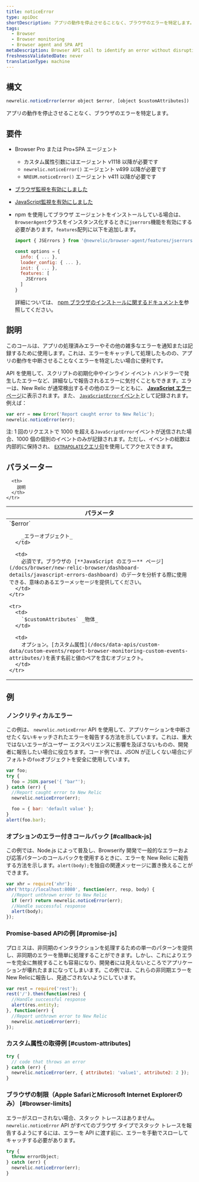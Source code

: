 ```yaml
---
title: noticeError
type: apiDoc
shortDescription: アプリの動作を停止させることなく、ブラウザのエラーを特定します。
tags:
  - Browser
  - Browser monitoring
  - Browser agent and SPA API
metaDescription: Browser API call to identify an error without disrupting your app's operations.
freshnessValidatedDate: never
translationType: machine
---
```


## 構文

```js
newrelic.noticeError(error object $error, [object $customAttributes])
```

アプリの動作を停止させることなく、ブラウザのエラーを特定します。

## 要件

* Browser Pro または Pro+SPA エージェント

  * カスタム属性引数にはエージェント v1118 以降が必要です
  * `newrelic.noticeError()` エージェント v499 以降が必要です
  * `NREUM.noticeError()` エージェント v411 以降が必要です

* [ブラウザ監視を有効にしました](/docs/browser/new-relic-browser/getting-started/browser-settings)

* [JavaScript監視を有効にしました](/docs/browser/new-relic-browser/browser-pro-features/javascript-errors-page-detect-analyze-errors)

* npm を使用してブラウザ エージェントをインストールしている場合は、 `BrowserAgent`クラスをインスタンス化するときに`jserrors`機能を有効にする必要があります。`features`配列に以下を追加します。

  ```js
  import { JSErrors } from '@newrelic/browser-agent/features/jserrors';

  const options = {
    info: { ... },
    loader_config: { ... },
    init: { ... },
    features: [
      JSErrors
    ]
  }
  ```

  詳細については、 [npm ブラウザのインストールに関するドキュメントを](https://www.npmjs.com/package/@newrelic/browser-agent#new-relic-browser-agent)参照してください。

## 説明

このコールは、アプリの処理済みエラーやその他の雑多なエラーを通知または記録するために使用します。これは、エラーをキャッチして処理したものの、アプリの動作を中断させることなくエラーを特定したい場合に便利です。

API を使用して、スクリプトの初期化中やインライン イベント ハンドラーで発生したエラーなど、詳細なしで報告されるエラーに気付くこともできます。エラーは、New Relic が通常検出するその他のエラーとともに、 [**JavaScript エラー**ページ](/docs/browser/new-relic-browser/dashboard-details/javascript-errors-dashboard)に表示されます。また、 [`JavaScriptError`イベント](/attribute-dictionary/?event=JavaScriptError)として記録されます。例えば：

```js
var err = new Error('Report caught error to New Relic');
newrelic.noticeError(err);
```

注: 1 回のリクエストで 1000 を超える`JavaScriptError`イベントが送信された場合、1000 個の個別のイベントのみが記録されます。ただし、イベントの総数は内部的に保持され、 [`EXTRAPOLATE`クエリ句](/docs/query-your-data/nrql-new-relic-query-language/get-started/nrql-syntax-clauses-functions/#extrapolate)を使用してアクセスできます。

## パラメーター

<table>
  <thead>
    <tr>
      <th width="30%">
        パラメータ
      </th>

      <th>
        説明
      </th>
    </tr>
  </thead>

  <tbody>
    <tr>
      <td>
        `$error`

        _エラーオブジェクト_
      </td>

      <td>
        必須です。ブラウザの [**JavaScript のエラー** ページ](/docs/browser/new-relic-browser/dashboard-details/javascript-errors-dashboard) のデータを分析する際に使用できる、意味のあるエラーメッセージを提供してください。
      </td>
    </tr>

    <tr>
      <td>
        `$customAttributes` _物体_
      </td>

      <td>
        オプション。[カスタム属性](/docs/data-apis/custom-data/custom-events/report-browser-monitoring-custom-events-attributes/)を表す名前と値のペアを含むオブジェクト。
      </td>
    </tr>
  </tbody>
</table>

## 例

### ノンクリティカルエラー

この例は、 `newrelic.noticeError` API を使用して、アプリケーションを中断させたくないキャッチされたエラーを報告する方法を示しています。これは、重大ではないエラーがユーザー エクスペリエンスに影響を及ぼさないものの、開発者に報告したい場合に役立ちます。コード例では、JSON が正しくない場合にデフォルトの`foo`オブジェクトを安全に使用しています。

```js
var foo;
try {
  foo = JSON.parse('{ "bar"');
} catch (err) {
  //Report caught error to New Relic
  newrelic.noticeError(err);

  foo = { bar: 'default value' };
}
alert(foo.bar);
```

### オプションのエラー付きコールバック [#callback-js]

この例では、Node.js によって普及し、Browserify 開発で一般的なエラーおよび応答パターンのコールバックを使用するときに、エラーを New Relic に報告する方法を示します。`alert(body);`を独自の関連メッセージに置き換えることができます。

```js
var xhr = require('xhr');
xhr('http://localhost:8080', function(err, resp, body) {
  //Report unthrown error to New Relic
  if (err) return newrelic.noticeError(err);
  //Handle successful response
  alert(body);
});
```

### Promise-based APIの例 [#promise-js]

プロミスは、非同期のインタラクションを処理するための単一のパターンを提供し、非同期のエラーを簡単に処理することができます。しかし、これによりエラーを完全に無視することも容易になり、開発者には見えないところでアプリケーションが壊れたままになってしまいます。この例では、これらの非同期エラーをNew Relicに報告し、見過ごされないようにしています。

```js
var rest = require('rest');
rest('/').then(function(res) {
  //Handle successful response
  alert(res.entity);
}, function(err) {
  //Report unthrown error to New Relic
  newrelic.noticeError(err);
});
```

### カスタム属性の取得例 [#custom-attributes]

```js
try {
  // code that throws an error
} catch (err) {
  newrelic.noticeError(err, { attribute1: 'value1', attribute2: 2 });
}
```

### ブラウザの制限（Apple SafariとMicrosoft Internet Explorerのみ） [#browser-limits]

エラーがスローされない場合、スタック トレースはありません。`newrelic.noticeError` API がすべてのブラウザ タイプでスタック トレースを報告するようにするには、エラーを API に渡す前に、エラーを手動でスローしてキャッチする必要があります。

```js
try {
  throw errorObject;
} catch (err) {
  newrelic.noticeError(err);
}
```